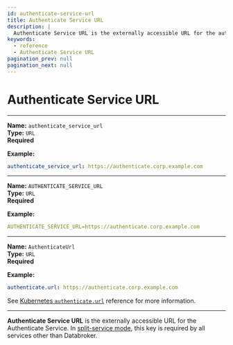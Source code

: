 ```yaml
---
id: authenticate-service-url
title: Authenticate Service URL
description: |
  Authenticate Service URL is the externally accessible URL for the authenticate service.
keywords:
  - reference
  - Authenticate Service URL
pagination_prev: null
pagination_next: null
---
```



# Authenticate Service URL

<Tabs>
<TabItem value="Config file key" label="Config file key">

---

**Name:** `authenticate_service_url` <br/>
**Type:** `URL` <br/>
**Required**

**Example:**

```yaml title="config.yaml"
authenticate_service_url: https://authenticate.corp.example.com
```

</TabItem>
<TabItem value="Environment variable" label="Environment variable">

---

**Name:** `AUTHENTICATE_SERVICE_URL` <br/>
**Type:** `URL` <br/>
**Required**

**Example:**

```yaml title="config.yaml"
AUTHENTICATE_SERVICE_URL=https://authenticate.corp.example.com
```

</TabItem>
<TabItem value="Kubernetes" label="Kubernetes">

---

**Name:** `AuthenticateUrl` <br/>
**Type:** `URL` <br/>
**Required**

**Example:**

```yaml title="ingress.yaml"
authenticate.url: https://authenticate.corp.example.com
```

See [Kubernetes `authenticate.url`](/docs/deploying/k8s/reference#authenticate) reference for more information.

</TabItem>
</Tabs>

---

**Authenticate Service URL** is the externally accessible URL for the Authenticate Service. In [split-service mode](/docs/internals/configuration#all-in-one-vs-split-service-mode), this key is required by all services other than Databroker.
